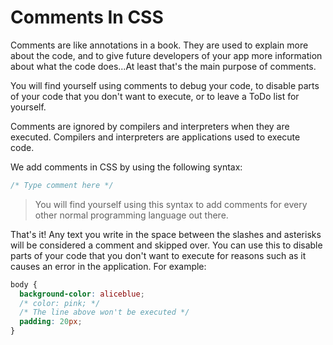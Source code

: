 
# Comments In CSS

Comments are like annotations in a book. They are used to explain more about the code, and to give future developers of your app more information about what the code does...At least that's the main purpose of comments.

You will find yourself using comments to debug your code, to disable parts of your code that you don't want to execute, or to leave a ToDo list for yourself.

Comments are ignored by compilers and interpreters when they are executed. Compilers and interpreters are applications used to execute code.

We add comments in CSS by using the following syntax:

```css
/* Type comment here */
```

> You will find yourself using this syntax to add comments for every other normal programming language out there.

That's it! Any text you write in the space between the slashes and asterisks will be considered a comment and skipped over. You can use this to disable parts of your code that you don't want to execute for reasons such as it causes an error in the application. For example:

```css
body {
  background-color: aliceblue;
  /* color: pink; */
  /* The line above won't be executed */
  padding: 20px;
}
```
